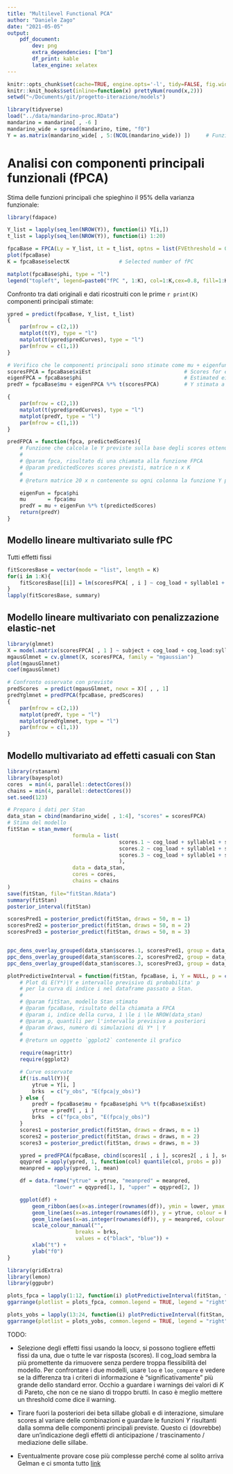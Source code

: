 ```yaml
---
title: "Multilevel Functional PCA"
author: "Daniele Zago"
date: "2021-05-05"
output: 
    pdf_document:
        dev: png
        extra_dependencies: ["bm"]
        df_print: kable
        latex_engine: xelatex
---
```


```r
knitr::opts_chunk$set(cache=TRUE, engine.opts='-l', tidy=FALSE, fig.width=12, fig.height=8)
knitr::knit_hooks$set(inline=function(x) prettyNum(round(x,2)))
setwd("~/Documents/git/progetto-iterazione/models")
```

```r
library(tidyverse)
load("../data/mandarino-proc.RData")
mandarino = mandarino[ , -6 ]
mandarino_wide = spread(mandarino, time, "f0")
Y = as.matrix(mandarino_wide[ , 5:(NCOL(mandarino_wide)) ])     # Funzioni osservate
```

# Analisi con componenti principali funzionali (fPCA)#

Stima delle funzioni principali che spieghino il 95\% della varianza funzionale:

```r
library(fdapace)

Y_list = lapply(seq_len(NROW(Y)), function(i) Y[i,])
t_list = lapply(seq_len(NROW(Y)), function(i) 1:20)

fpcaBase = FPCA(Ly = Y_list, Lt = t_list, optns = list(FVEthreshold = 0.95))
plot(fpcaBase)
K = fpcaBase$selectK                # Selected number of fPC

matplot(fpcaBase$phi, type = "l")
legend("topleft", legend=paste0("fPC ", 1:K), col=1:K,cex=0.8, fill=1:K)

```


Confronto tra dati originali e dati ricostruiti con le prime `r print(K)` componenti principali stimate:

```r
ypred = predict(fpcaBase, Y_list, t_list)
{
    par(mfrow = c(2,1))
    matplot(t(Y), type = "l")
    matplot(t(ypred$predCurves), type = "l")
    par(mfrow = c(1,1))
}
```

```r
# Verifico che le componenti principali sono stimate come mu + eigenfunctions %*% t(score)
scoresFPCA = fpcaBase$xiEst                              # Scores for each observation
eigenFPCA = fpcaBase$phi                                 # Estimated eigenfunctions
predY = fpcaBase$mu + eigenFPCA %*% t(scoresFPCA)        # Y stimata a mano

{
    par(mfrow = c(2,1))
    matplot(t(ypred$predCurves), type = "l")
    matplot(predY, type = "l")
    par(mfrow = c(1,1))
}
```

```r
predFPCA = function(fpca, predictedScores){
    # Funzione che calcola le Y previste sulla base degli scores ottenuti da un modello
	#
    # @param fpca, risultato di una chiamata alla funzione FPCA
    # @param predictedScores scores previsti, matrice n x K
	#
    # @return matrice 20 x n contenente su ogni colonna la funzione Y prevista

    eigenFun = fpca$phi
    mu       = fpca$mu
    predY = mu + eigenFun %*% t(predictedScores)
    return(predY)
}

```

## Modello lineare multivariato sulle fPC ##
Tutti effetti fissi
```r
fitScoresBase = vector(mode = "list", length = K)
for(i in 1:K){
    fitScoresBase[[i]] = lm(scoresFPCA[ , i ] ~ cog_load + syllable1 + syllable2 + subject + syllable1:syllable2, data = mandarino_wide)
}
lapply(fitScoresBase, summary)
```

## Modello lineare multivariato con penalizzazione elastic-net ##

```r
library(glmnet)
X = model.matrix(scoresFPCA[ , 1 ] ~ subject + cog_load + cog_load:syllable1 + cog_load:syllable2 + syllable1 + syllable2 + syllable1:syllable2, data = mandarino_wide)[ , -1 ]
mgausGlmnet = cv.glmnet(X, scoresFPCA, family = "mgaussian")
plot(mgausGlmnet)
coef(mgausGlmnet)

# Confronto osservate con previste
predScores  = predict(mgausGlmnet, newx = X)[ , , 1]
predYglmnet = predFPCA(fpcaBase, predScores)
{
    par(mfrow = c(2,1))
    matplot(predY, type = "l")
    matplot(predYglmnet, type = "l")
    par(mfrow = c(1,1))
}
```

## Modello multivariato ad effetti casuali con Stan ##

```r
library(rstanarm)
library(bayesplot)
cores  = min(4, parallel::detectCores())
chains = min(4, parallel::detectCores())
set.seed(123)

# Preparo i dati per Stan
data_stan = cbind(mandarino_wide[ , 1:4], "scores" = scoresFPCA)
# Stima del modello
fitStan = stan_mvmer(
                     formula = list(
                                    scores.1 ~ cog_load + syllable1 + syllable2 + syllable1:syllable2 + (1 + syllable1 + syllable2 + syllable1:syllable2|subject),
                                    scores.2 ~ cog_load + syllable1 + syllable2 + syllable1:syllable2 + (1 + syllable1 + syllable2|subject),
                                    scores.3 ~ cog_load + syllable1 + syllable2 + syllable1:syllable2 + (1 + syllable1 + syllable2|subject)
                                    ),
                     data = data_stan,
                     cores = cores,
                     chains = chains
)
save(fitStan, file="fitStan.Rdata")
summary(fitStan)
posterior_interval(fitStan)

scoresPred1 = posterior_predict(fitStan, draws = 50, m = 1)
scoresPred2 = posterior_predict(fitStan, draws = 50, m = 2)
scoresPred3 = posterior_predict(fitStan, draws = 50, m = 3)


ppc_dens_overlay_grouped(data_stan$scores.1, scoresPred1, group = data_stan$subject)
ppc_dens_overlay_grouped(data_stan$scores.2, scoresPred2, group = data_stan$subject)
ppc_dens_overlay_grouped(data_stan$scores.3, scoresPred3, group = data_stan$subject)

```

```r
plotPredictiveInterval = function(fitStan, fpcaBase, i, Y = NULL, p = c(0.025, 0.975), draws = 500){
    # Plot di E(Y*)|Y e intervallo previsivo di probabilita' p
    # per la curva di indice i nel dataframe passato a Stan.
	#
    # @param fitStan, modello Stan stimato
    # @param fpcaBase, risultato della chiamata a FPCA
    # @param i, indice della curva, 1 \le i \le NROW(data_stan)
    # @param p, quantili per l'intervallo previsivo a posteriori
    # @param draws, numero di simulazioni di Y* | Y
	#
    # @return un oggetto `ggplot2` contenente il grafico

    require(magrittr)
    require(ggplot2)

    # Curve osservate
    if(!is.null(Y)){
        ytrue = Y[i, ]
        brks  = c("y_obs", "E(fpca|y_obs)")
    } else {
        predY = fpcaBase$mu + fpcaBase$phi %*% t(fpcaBase$xiEst)
        ytrue = predY[ , i ]
        brks  = c("fpca_obs", "E(fpca|y_obs)")
    }
    scores1 = posterior_predict(fitStan, draws = draws, m = 1)
    scores2 = posterior_predict(fitStan, draws = draws, m = 2)
    scores3 = posterior_predict(fitStan, draws = draws, m = 3)

    ypred = predFPCA(fpcaBase, cbind(scores1[ , i ], scores2[ , i ], scores3[ , i ]))
    qqypred = apply(ypred, 1, function(col) quantile(col, probs = p))
    meanpred = apply(ypred, 1, mean)

    df = data.frame("ytrue" = ytrue, "meanpred" = meanpred,
               "lower" = qqypred[1, ], "upper" = qqypred[2, ])

    ggplot(df) +
        geom_ribbon(aes(x=as.integer(rownames(df)), ymin = lower, ymax = upper), alpha = 0.65, fill = "gray") +
        geom_line(aes(x=as.integer(rownames(df)), y = ytrue, colour = brks[1])) +
        geom_line(aes(x=as.integer(rownames(df)), y = meanpred, colour = brks[2])) +
        scale_colour_manual("", 
                      breaks = brks,
                      values = c("black", "blue")) +
        xlab("t") +
        ylab("f0") 
}

library(gridExtra)
library(lemon)
library(ggpubr)

plots_fpca = lapply(1:12, function(i) plotPredictiveInterval(fitStan, fpcaBase, i))
ggarrange(plotlist = plots_fpca, common.legend = TRUE, legend = "right")

plots_yobs = lapply(13:24, function(i) plotPredictiveInterval(fitStan, fpcaBase, i, Y))
ggarrange(plotlist = plots_yobs, common.legend = TRUE, legend = "right")
```

TODO:

* Selezione degli effetti fissi usando la loocv, si possono togliere effetti fissi da una, due o tutte le var risposta (scores). Il cog_load sembra la più promettente da rimuovere senza perdere troppa flessibilità del modello.
  Per confrontare i due modelli, usare `loo` e `loo_compare` e vedere se la differenza tra i criteri di informazione è "significativamente" più grande dello standard error.
  Occhio a guardare i warnings dei valori di $K$ di Pareto, che non ce ne siano di troppo brutti. In caso è meglio mettere un threshold come dice il warning. 

* Tirare fuori la posteriori dei beta sillabe globali e di interazione, simulare scores al variare delle combinazioni e guardare le funzioni $Y$ risultanti dalla somma delle componenti principali previste.
  Questo ci (dovrebbe) dare un'indicazione degli effetti di anticipazione / trascinamento / mediazione delle sillabe.

* Eventualmente provare cose più complesse perché come al solito arriva Gelman e ci smonta tutto [link](https://discourse.mc-stan.org/t/stan-glmer-marginal-effects/14234/4)
